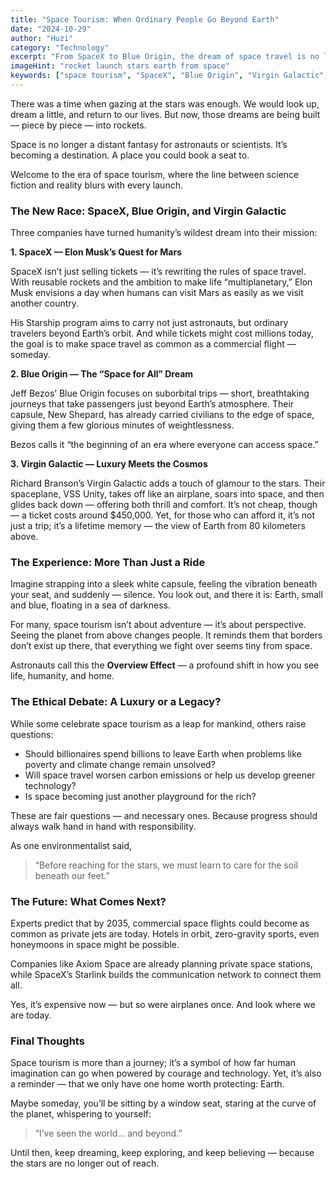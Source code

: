 ```yaml
---
title: "Space Tourism: When Ordinary People Go Beyond Earth"
date: "2024-10-29"
author: "Huzi"
category: "Technology"
excerpt: "From SpaceX to Blue Origin, the dream of space travel is no longer science fiction. Explore how ordinary people are beginning to journey beyond Earth and what it means for the future of humanity."
imageHint: "rocket launch stars earth from space"
keywords: ["space tourism", "SpaceX", "Blue Origin", "Virgin Galactic", "Elon Musk", "Jeff Bezos", "Richard Branson", "space travel", "commercial spaceflight", "overview effect"]
---
```


There was a time when gazing at the stars was enough. We would look up, dream a little, and return to our lives.
But now, those dreams are being built — piece by piece — into rockets.

Space is no longer a distant fantasy for astronauts or scientists.
It’s becoming a destination.
A place you could book a seat to.

Welcome to the era of space tourism, where the line between science fiction and reality blurs with every launch.

### The New Race: SpaceX, Blue Origin, and Virgin Galactic

Three companies have turned humanity’s wildest dream into their mission:

**1. SpaceX — Elon Musk’s Quest for Mars**

SpaceX isn’t just selling tickets — it’s rewriting the rules of space travel. With reusable rockets and the ambition to make life “multiplanetary,” Elon Musk envisions a day when humans can visit Mars as easily as we visit another country.

His Starship program aims to carry not just astronauts, but ordinary travelers beyond Earth’s orbit. And while tickets might cost millions today, the goal is to make space travel as common as a commercial flight — someday.

**2. Blue Origin — The “Space for All” Dream**

Jeff Bezos’ Blue Origin focuses on suborbital trips — short, breathtaking journeys that take passengers just beyond Earth’s atmosphere. Their capsule, New Shepard, has already carried civilians to the edge of space, giving them a few glorious minutes of weightlessness.

Bezos calls it “the beginning of an era where everyone can access space.”

**3. Virgin Galactic — Luxury Meets the Cosmos**

Richard Branson’s Virgin Galactic adds a touch of glamour to the stars. Their spaceplane, VSS Unity, takes off like an airplane, soars into space, and then glides back down — offering both thrill and comfort.
It’s not cheap, though — a ticket costs around $450,000. Yet, for those who can afford it, it’s not just a trip; it’s a lifetime memory — the view of Earth from 80 kilometers above.

### The Experience: More Than Just a Ride

Imagine strapping into a sleek white capsule, feeling the vibration beneath your seat, and suddenly — silence. You look out, and there it is: Earth, small and blue, floating in a sea of darkness.

For many, space tourism isn’t about adventure — it’s about perspective.
Seeing the planet from above changes people. It reminds them that borders don’t exist up there, that everything we fight over seems tiny from space.

Astronauts call this the **Overview Effect** — a profound shift in how you see life, humanity, and home.

### The Ethical Debate: A Luxury or a Legacy?

While some celebrate space tourism as a leap for mankind, others raise questions:

- Should billionaires spend billions to leave Earth when problems like poverty and climate change remain unsolved?
- Will space travel worsen carbon emissions or help us develop greener technology?
- Is space becoming just another playground for the rich?

These are fair questions — and necessary ones. Because progress should always walk hand in hand with responsibility.

As one environmentalist said,
> “Before reaching for the stars, we must learn to care for the soil beneath our feet.”

### The Future: What Comes Next?

Experts predict that by 2035, commercial space flights could become as common as private jets are today. Hotels in orbit, zero-gravity sports, even honeymoons in space might be possible.

Companies like Axiom Space are already planning private space stations, while SpaceX’s Starlink builds the communication network to connect them all.

Yes, it’s expensive now — but so were airplanes once. And look where we are today.

### Final Thoughts

Space tourism is more than a journey; it’s a symbol of how far human imagination can go when powered by courage and technology.
Yet, it’s also a reminder — that we only have one home worth protecting: Earth.

Maybe someday, you’ll be sitting by a window seat, staring at the curve of the planet, whispering to yourself:
> “I’ve seen the world… and beyond.”

Until then, keep dreaming, keep exploring, and keep believing — because the stars are no longer out of reach.
